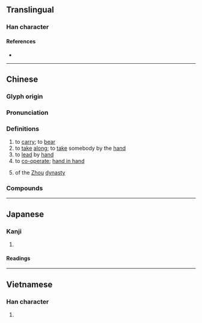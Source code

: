 {{also|携}}
{{character info}}
==Translingual==

===Han character===
{{Han char|rn=64|rad=手|as=18|sn=21|four=52027|canj=QUOB|ids=⿰扌巂}}

====References====
* {{Han ref|kx=0463.310|dkj=13008|dj=0812.330|hdz=31987.050|uh=651C|ud=25884|bh=C4E2|bd=50402}}

----

==Chinese==
{{zh-forms|s=携|alt=携,㩗,𰓊}}
{{zh-wp|en:Xie of Zhou}}

===Glyph origin===
{{Han etym}}

===Pronunciation===
{{zh-pron
|m=携
|c=kwai4
|h=gd=hi1
|md=
|mn=hê
|mn-t=hi6
|w=
|mc=y
|oc=y
|cat=v,pn
}}

===Definitions===
{{zh-hanzi}}

# to [[carry]]; to [[bear]]
# to [[take]] [[along]]; to [[take]] somebody by the [[hand]]
# to [[lead]] by [[hand]]
# to [[co-operate]]; [[hand in hand]]
# {{w|King Xie of Zhou|King Xie}} of the [[Zhou]] [[dynasty]]

===Compounds===
{{zh-der|攜帶|攜帶品|提攜|攜手|扶老攜幼|攜款|便攜|便攜式|攜手並肩|攜手同行|攜眷|攜家帶眷|載攜|攜家帶口|攜程|分攜|攜持|攜男抱女|攜雲握雨|攜幼扶老|握雨攜雲|攜扶|攜老扶幼|握雲攜雨|攜雲挈雨|攜貳|攜老挈幼|手攜手|攜手合作|攜男挈女|攜老扶弱|攜手接武|攜離|攜挾帶|褓抱提攜|解攜|負老攜幼}}

{{zh-cat|Individuals}}

----

==Japanese==

===Kanji===
{{ja-kanji|grade=|rs=手18}}

# {{n-g|Original form of {{ja-l|携}}}}

====Readings====
{{ja-readings
|goon=え<ゑ
|kanon=けい<けい<くゑい
|kun=たずさ-える<たづさ-へる, たずさ-わる<たづさ-はる
}}

----

==Vietnamese==

===Han character===
{{vi-hantu|rs=手18|huề}}

# {{rfdef|vi|sort=手18}}